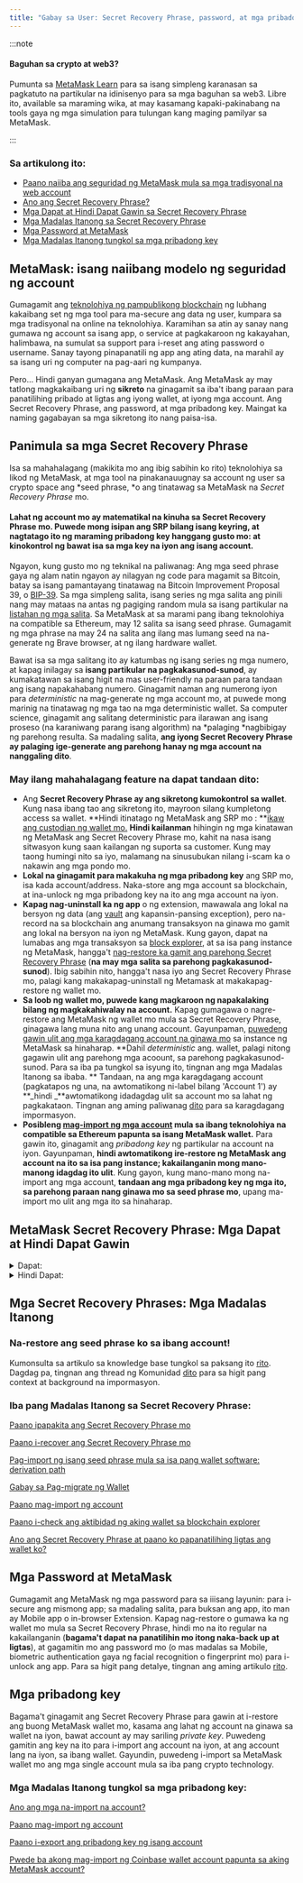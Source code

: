 ```yaml
---
title: "Gabay sa User: Secret Recovery Phrase, password, at mga pribadong key"
---
```


:::note

#### Baguhan sa crypto at web3?

Pumunta sa [MetaMask Learn](https://learn.metamask.io/) para sa isang simpleng karanasan sa pagkatuto na partikular na idinisenyo para sa mga baguhan sa web3. Libre ito, available sa maraming wika, at may kasamang kapaki-pakinabang na tools gaya ng mga simulation para tulungan kang maging pamilyar sa MetaMask.

:::

### Sa artikulong ito:

- [Paano naiiba ang seguridad ng MetaMask mula sa mga tradisyonal na web account](#metamask-isang-naiibang-modelo-ng-seguridad-ng-account)
- [Ano ang Secret Recovery Phrase?](#panimula-sa-mga-secret-recovery-phrase)
- [Mga Dapat at Hindi Dapat Gawin sa Secret Recovery Phrase](#metamask-secret-recovery-phrase-mga-dapat-at-hindi-dapat-gawin)
- [Mga Madalas Itanong sa Secret Recovery Phrase](#mga-secret-recovery-phrases-mga-madalas-itanong)
- [Mga Password at MetaMask](#mga-password-at-metamask)
- [Mga Madalas Itanong tungkol sa mga pribadong key](#mga-madalas-itanong-tungkol-sa-mga-pribadong-key)

##

## **MetaMask: isang naiibang modelo ng seguridad ng account**

Gumagamit ang [teknolohiya ng pampublikong blockchain](https://metamask.zendesk.com/hc/en-us/articles/360015489611) ng lubhang kakaibang set ng mga tool para ma-secure ang data ng user, kumpara sa mga tradisyonal na online na teknolohiya. Karamihan sa atin ay sanay nang gumawa ng account sa isang app, o service at pagkakaroon ng kakayahan, halimbawa, na sumulat sa support para i-reset ang ating password o username. Sanay tayong pinapanatili ng app ang ating data, na marahil ay sa isang uri ng computer na pag-aari ng kumpanya.

Pero... Hindi ganyan gumagana ang MetaMask. Ang MetaMask ay may tatlong magkakaibang uri ng **sikreto** na ginagamit sa iba't ibang paraan para panatilihing pribado at ligtas ang iyong wallet, at iyong mga account. Ang Secret Recovery Phrase, ang password, at mga pribadong key. Maingat ka naming gagabayan sa mga sikretong ito nang paisa-isa.

## **Panimula sa mga Secret Recovery Phrase**

Isa sa mahahalagang (makikita mo ang ibig sabihin ko rito) teknolohiya sa likod ng MetaMask, at mga tool na pinakanauugnay sa account ng user sa crypto space ang *seed phrase, *o ang tinatawag sa MetaMask na _Secret Recovery Phrase_ mo.

#### **Lahat ng account mo ay matematikal na kinuha sa Secret Recovery Phrase mo. Puwede mong isipan ang SRP bilang isang keyring, at nagtatago ito ng maraming pribadong key hanggang gusto mo: at kinokontrol ng bawat isa sa mga key na iyon ang isang account.**

Ngayon, kung gusto mo ng teknikal na paliwanag: Ang mga seed phrase gaya ng alam natin ngayon ay nilagyan ng code para magamit sa Bitcoin, batay sa isang pamantayang tinatawag na Bitcoin Improvement Proposal 39, o [BIP-39](https://en.bitcoin.it/wiki/BIP_0039). Sa mga simpleng salita, isang series ng mga salita ang pinili nang may mataas na antas ng pagiging random mula sa isang partikular na [listahan ng mga salita](https://github.com/bitcoin/bips/blob/master/bip-0039/english.txt). Sa MetaMask at sa marami pang ibang teknolohiya na compatible sa Ethereum, may 12 salita sa isang seed phrase. Gumagamit ng mga phrase na may 24 na salita ang ilang mas lumang seed na na-generate ng Brave browser, at ng ilang hardware wallet.

Bawat isa sa mga salitang ito ay katumbas ng isang series ng mga numero, at kapag inilagay sa **isang partikular na pagkakasunod-sunod**, ay kumakatawan sa isang higit na mas user-friendly na paraan para tandaan ang isang napakahabang numero. Ginagamit naman ang numerong iyon para _deterministic_ na mag-generate ng mga account mo, at puwede mong marinig na tinatawag ng mga tao na mga deterministic wallet. Sa computer science, ginagamit ang salitang deterministic para ilarawan ang isang proseso (na karaniwang parang isang algorithm) na *palaging *nagbibigay ng parehong resulta. Sa madaling salita, **ang iyong Secret Recovery Phrase ay palaging ige-generate ang parehong hanay ng mga account na nanggaling dito**.

### May ilang mahahalagang feature na dapat tandaan dito:

- Ang **Secret Recovery Phrase ay ang sikretong kumokontrol sa wallet**. Kung nasa ibang tao ang sikretong ito, mayroon silang kumpletong access sa wallet. **Hindi itinatago ng MetaMask ang SRP mo : **[ikaw ang custodian ng wallet mo.](https://metamask.zendesk.com/hc/en-us/articles/360059952212) **Hindi kailanman** hihingin ng mga kinatawan ng MetaMask ang Secret Recovery Phrase mo, kahit na nasa isang sitwasyon kung saan kailangan ng suporta sa customer. Kung may taong humingi nito sa iyo, malamang na sinusubukan nilang i-scam ka o nakawin ang mga pondo mo.
- **Lokal na ginagamit para makakuha ng mga pribadong key** ang SRP mo, isa kada account/address. Naka-store ang mga account sa blockchain, at ina-unlock ng mga pribadong key na ito ang mga account na iyon.
- **Kapag nag-uninstall ka ng app** o ng extension, mawawala ang lokal na bersyon ng data (ang [vault](https://metamask.zendesk.com/hc/en-us/articles/360018766351) ang kapansin-pansing exception), pero na-record na sa blockchain ang anumang transaksyon na ginawa mo gamit ang lokal na bersyon na iyon ng MetaMask. Kung gayon, dapat na lumabas ang mga transaksyon sa [block explorer](https://metamask.zendesk.com/hc/en-us/articles/360057536611), at sa isa pang instance ng MetaMask, hangga't [nag-restore ka gamit ang parehong Secret Recovery Phrase](https://metamask.zendesk.com/hc/en-us/articles/360015289612) (**na may mga salita sa parehong pagkakasunod-sunod**). Ibig sabihin nito, hangga't nasa iyo ang Secret Recovery Phrase mo, palagi kang makakapag-uninstall ng Metamask at makakapag-restore ng wallet mo.
- **Sa loob ng wallet mo, puwede kang magkaroon ng napakalaking bilang ng magkakahiwalay na account.** Kapag gumagawa o nagre-restore ang MetaMask ng wallet mo mula sa Secret Recovery Phrase, ginagawa lang muna nito ang unang account. Gayunpaman, [puwedeng gawin ulit ang mga karagdagang account na ginawa mo](https://metamask.zendesk.com/hc/en-us/articles/360015489271) sa instance ng MetaMask sa hinaharap. **Dahil _deterministic_ ang. wallet, palagi nitong gagawin ulit ang parehong mga acoount, sa parehong pagkakasunod-sunod. Para sa iba pa tungkol sa isyung ito, tingnan ang mga Madalas Itanong sa ibaba. ** Tandaan, na ang mga karagdagang account (pagkatapos ng una, na awtomatikong ni-label bilang 'Account 1') ay **_hindi _**awtomatikong idadagdag ulit sa account mo sa lahat ng pagkakataon. Tingnan ang aming paliwanag [dito](https://metamask.zendesk.com/hc/en-us/articles/360015489271-How-to-add-missing-accounts-after-restoring-with-Secret-Recovery-Phrase) para sa karagdagang impormasyon.
- **Posibleng [mag-import ng mga account](https://metamask.zendesk.com/hc/en-us/articles/360015489331) mula sa ibang teknolohiya na compatible sa Ethereum papunta sa isang MetaMask wallet.** Para gawin ito, ginagamit ang _pribadong key_ ng partikular na account na iyon. Gayunpaman, **hindi awtomatikong ire-restore ng MetaMask ang account na ito sa isa pang instance; kakailanganin mong mano-manong idagdag ito ulit**. Kung gayon, kung mano-mano mong na-import ang mga account, **tandaan ang mga pribadong key ng mga ito, sa parehong paraan nang ginawa mo sa seed phrase mo**, upang ma-import mo ulit ang mga ito sa hinaharap.

## **MetaMask Secret Recovery Phrase: Mga Dapat at Hindi Dapat Gawin**

<details>
<summary>Dapat:</summary>

<div>

- **Isulat ang iyong Secret Recovery Phrase sa isang ligtas na lugar**. Hindi namin masasabi sa iyo nang tiyak kung saan, dahil nakadepende ito sa iyong mga sitwasyon.
  - Ang kahalagahan ng pagsulat ng Secret Recovery Phrase mo ay hindi ito mananakaw online. Kapag na-store mo ito sa isang file sa isang folder sa cloud storage na naka-link sa internet, halimbawa, puwede itong teoretikal na manakaw.
- I-double check ang spelling mo at na isinulat mo ang bawat salita sa parehong pagkakasunod-sunod nang ibinigay ang mga ito sa iyo.
- Makipag-ugnayan sa [mga opisyal na channel](https://metamask.zendesk.com/hc/en-us/articles/360058230211) ng Suporta ng MetaMask kung kailangan mo ng tulong.

</div>
</details>

<details>
<summary>Hindi Dapat:</summary>

<div>

- Itago ito sa isang lugar na madaling makita o lokasyon na madaling ma-hack; hal. sa isang document na naka-save sa cloud o email na may title na "Seed Phrase"; sa isang post-it na nakadikit sa computer mo.
- Ibigay ang seed phrase mo sa kahit sino, kahit pa sabihin nilang galing sila sa Suporta ng MetaMask.
- Baguhin ang pagkakasunud-sunod ng mga salita.

</div>
</details>

## **Mga Secret Recovery Phrases: Mga Madalas Itanong**

### Na-restore ang seed phrase ko sa ibang account!

Kumonsulta sa artikulo sa knowledge base tungkol sa paksang ito [rito](https://metamask.zendesk.com/hc/en-us/articles/360058120992). Dagdag pa, tingnan ang thread ng Komunidad [dito](https://community.metamask.io/t/restored-metamask-no-coins-are-showing/878/107?u=jacob.cantele) para sa higit pang context at background na impormasyon.

### Iba pang Madalas Itanong sa Secret Recovery Phrase:

[Paano ipapakita ang Secret Recovery Phrase mo](https://metamask.zendesk.com/hc/en-us/articles/360015290032)

[Paano i-recover ang Secret Recovery Phrase mo](https://metamask.zendesk.com/hc/en-us/articles/360018766351)

[Pag-import ng isang seed phrase mula sa isa pang wallet software: derivation path](https://metamask.zendesk.com/hc/en-us/articles/360060331752)

[Gabay sa Pag-migrate ng Wallet](https://metamask.zendesk.com/hc/en-us/articles/4867408571803)

[Paano mag-import ng account](https://metamask.zendesk.com/hc/en-us/articles/360015489331)

[Paano i-check ang aktibidad ng aking wallet sa blockchain explorer](https://metamask.zendesk.com/hc/en-us/articles/360057536611)

[Ano ang Secret Recovery Phrase at paano ko papanatilihing ligtas ang wallet ko?](https://metamask.zendesk.com/hc/en-us/articles/360060826432)

## **Mga Password at MetaMask**

Gumagamit ang MetaMask ng mga password para sa iiisang layunin: para i-secure ang mismong app; sa madaling salita, para buksan ang app, ito man ay Mobile app o in-browser Extension. Kapag nag-restore o gumawa ka ng wallet mo mula sa Secret Recovery Phrase, hindi mo na ito regular na kakailanganin (**bagama't dapat na panatilihin mo itong naka-back up at ligtas**), at gagamitin mo ang password mo (o mas madalas sa Mobile, biometric authentication gaya ng facial recognition o fingerprint mo) para i-unlock ang app. Para sa higit pang detalye, tingnan ang aming artikulo [rito](https://metamask.zendesk.com/hc/en-us/articles/4405451730331).

## **Mga pribadong key**

Bagama't ginagamit ang Secret Recovery Phrase para gawin at i-restore ang buong MetaMask wallet mo, kasama ang lahat ng account na ginawa sa wallet na iyon, bawat account ay may sariling _private key_. Puwedeng gamitin ang key na ito para i-import ang account na iyon, at ang account lang na iyon, sa ibang wallet. Gayundin, puwedeng i-import sa MetaMask wallet mo ang mga single account mula sa iba pang crypto technology.

### Mga Madalas Itanong tungkol sa mga pribadong key:

[Ano ang mga na-import na account?](https://metamask.zendesk.com/hc/en-us/articles/360015289932)

[Paano mag-import ng account](https://metamask.zendesk.com/hc/en-us/articles/360015489331)

[Paano i-export ang pribadong key ng isang account](https://metamask.zendesk.com/hc/en-us/articles/360015289632)

[Pwede ba akong mag-import ng Coinbase wallet account papunta sa aking MetaMask account?](https://metamask.zendesk.com/hc/en-us/articles/360058485292)
